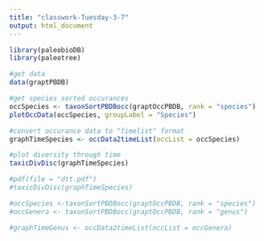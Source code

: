 ```yaml
---
title: "classwork-Tuesday-3-7"
output: html_document
---
```


``` r
library(paleobioDB)
library(paleotree)

```
``` r
#get data
data(graptPBDB)

#get species sorted occurances
occSpecies <- taxonSortPBDBocc(graptOccPBDB, rank = "species")
plotOccData(occSpecies, groupLabel = "Species")

#convert occurance data to "timelist" format
graphTimeSpecies <- occData2timeList(occList = occSpecies)

#plot diversity through time
taxicDivDisc(graphTimeSpecies)

#pdf(file = "dtt.pdf")
#taxicDivDisc(graphTimeSpecies)
```

``` r
#occSpecies <-taxonSortPBDBocc(graptOccPBDB, rank = "species")
#occGenera <- taxonSortPBDBocc(graptOccPBDB, rank = "genus")

#graphTimeGenus <- occData2timeList(occList = occGenera)

```
